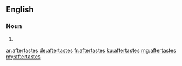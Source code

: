 ==English==

===Noun===
{{head|en|plural}}

# {{plural of|aftertaste|lang=en|nocat=1}}

[[ar:aftertastes]]
[[de:aftertastes]]
[[fr:aftertastes]]
[[ku:aftertastes]]
[[mg:aftertastes]]
[[my:aftertastes]]